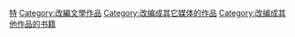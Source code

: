 {{seealso|Category:書籍改編電影}}

[[Category:書籍类型|特]]
[[Category:改編文學作品|Category:改編文學作品]]
[[Category:改编成其它媒体的作品|Category:改编成其它媒体的作品]]
[[Category:改编成其他作品的书籍|Category:改编成其他作品的书籍]]